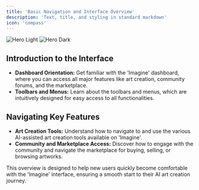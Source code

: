 ```yaml
---
title: 'Basic Navigation and Interface Overview'
description: 'Text, title, and styling in standard markdown'
icon: 'compass'
---
```


<img
  className="block dark:hidden"
  src="/images/hero-light.svg"
  alt="Hero Light"
/>
<img
  className="hidden dark:block"
  src="/images/hero-dark.svg"
  alt="Hero Dark"
/>


## Introduction to the Interface

- **Dashboard Orientation:** Get familiar with the 'Imagine' dashboard, where you can access all major features like art creation, community forums, and the marketplace.
- **Toolbars and Menus:** Learn about the toolbars and menus, which are intuitively designed for easy access to all functionalities.

## Navigating Key Features

- **Art Creation Tools:** Understand how to navigate to and use the various AI-assisted art creation tools available on 'Imagine'.
- **Community and Marketplace Access:** Discover how to engage with the community and navigate the marketplace for buying, selling, or browsing artworks.

This overview is designed to help new users quickly become comfortable with the 'Imagine' interface, ensuring a smooth start to their AI art creation journey.






